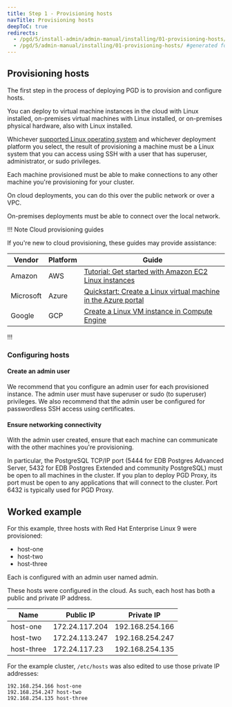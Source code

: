 ```yaml
---
title: Step 1 - Provisioning hosts
navTitle: Provisioning hosts
deepToC: true
redirects:
  - /pgd/5/install-admin/admin-manual/installing/01-provisioning-hosts/ #generated for pgd deploy-config-planning reorg 
  - /pgd/5/admin-manual/installing/01-provisioning-hosts/ #generated for pgd deploy-config-planning reorg 
---
```


## Provisioning hosts

The first step in the process of deploying PGD is to provision and configure hosts.

You can deploy to virtual machine instances in the cloud with Linux installed, on-premises virtual machines with Linux installed, or on-premises physical hardware, also with Linux installed. 

Whichever [supported Linux operating system](https://www.enterprisedb.com/resources/platform-compatibility#bdr) and whichever deployment platform you select, the result of provisioning a machine must be a Linux system that you can access using SSH with a user that has superuser, administrator, or sudo privileges.

Each machine provisioned must be able to make connections to any other machine you're provisioning for your cluster. 

On cloud deployments, you can do this over the public network or over a VPC. 

On-premises deployments must be able to connect over the local network.

!!! Note Cloud provisioning guides

If you're new to cloud provisioning, these guides may provide assistance:

  Vendor | Platform | Guide
  ------ | -------- | ------
  Amazon | AWS      | [Tutorial: Get started with Amazon EC2 Linux instances](https://docs.aws.amazon.com/AWSEC2/latest/UserGuide/EC2_GetStarted.html)
  Microsoft | Azure | [Quickstart: Create a Linux virtual machine in the Azure portal](https://learn.microsoft.com/en-us/azure/virtual-machines/linux/quick-create-portal?tabs=ubuntu)
  Google | GCP | [Create a Linux VM instance in Compute Engine](https://cloud.google.com/compute/docs/create-linux-vm-instance)

!!!

### Configuring hosts

#### Create an admin user

We recommend that you configure an admin user for each provisioned instance. 
The admin user must have superuser or sudo (to superuser) privileges.
We also recommend that the admin user be configured for passwordless SSH access using certificates. 

#### Ensure networking connectivity

With the admin user created, ensure that each machine can communicate with the other machines you're provisioning.

In particular, the PostgreSQL TCP/IP port (5444 for EDB Postgres Advanced
Server, 5432 for EDB Postgres Extended and community PostgreSQL) must be open
to all machines in the cluster. If you plan to deploy PGD Proxy, its port must be
open to any applications that will connect to the cluster. Port 6432 is typically
used for PGD Proxy.

## Worked example

For this example, three hosts with Red Hat Enterprise Linux 9 were provisioned:

* host-one
* host-two
* host-three

Each is configured with an admin user named admin.

These hosts were configured in the cloud. As such, each host has both a public and private IP address.

 Name | Public IP | Private IP 
------|-----------|----------------------
 host-one | 172.24.117.204 | 192.168.254.166 
 host-two | 172.24.113.247 | 192.168.254.247
 host-three | 172.24.117.23 | 192.168.254.135

For the example cluster, `/etc/hosts` was also edited to use those private IP addresses:

```
192.168.254.166 host-one
192.168.254.247 host-two
192.168.254.135 host-three
```
